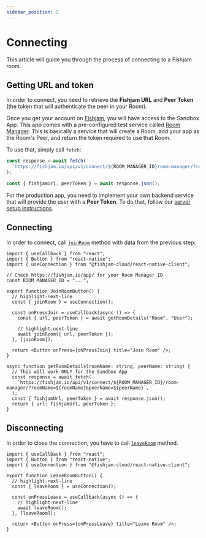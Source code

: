 ```yaml
---
sidebar_position: 2
---
```



# Connecting

This article will guide you through the process of connecting to a Fishjam room.

## Getting URL and token

In order to connect, you need to retrieve the **Fishjam URL** and **Peer Token** (the token that will authenticate the peer in
your Room).

<Tabs groupId="app-type">

  <TabItem value="sandbox" label="Sandbox App">

Once you get your account on [Fishjam](https://fishjam.io), you will have access to the Sandbox App. This app comes
with a pre-configured test service called [Room Manager](/how-to/features/room-manager-testing). This is basically a service that will create a Room, add your app as
the Room's Peer, and return the token required to use that Room.

To use that, simply call `fetch`:

```ts
const response = await fetch(
  `https://fishjam.io/api/v1/connect/${ROOM_MANAGER_ID}room-manager/?roomName=${roomName}&peerName=${peerName}`,
);

const { fishjamUrl, peerToken } = await response.json();
```

  </TabItem>
  <TabItem value="production" label="Production App">

For the production app, you need to implement your own backend service that will provide the user with a **Peer Token**. To do that,
follow our [server setup instructions](/how-to/backend/server-setup).

  </TabItem>
</Tabs>

## Connecting

In order to connect, call [`joinRoom`](/api/mobile/functions/useConnection#joinroom) method with data from the previous step:

```tsx
import { useCallback } from "react";
import { Button } from "react-native";
import { useConnection } from "@fishjam-cloud/react-native-client";

// Check https://fishjam.io/app/ for your Room Manager ID
const ROOM_MANAGER_ID = "...";

export function JoinRoomButton() {
  // highlight-next-line
  const { joinRoom } = useConnection();

  const onPressJoin = useCallback(async () => {
    const { url, peerToken } = await getRoomDetails("Room", "User");

    // highlight-next-line
    await joinRoom({ url, peerToken });
  }, [joinRoom]);

  return <Button onPress={onPressJoin} title="Join Room" />;
}

async function getRoomDetails(roomName: string, peerName: string) {
  // This will work ONLY for the Sandbox App
  const response = await fetch(
    `https://fishjam.io/api/v1/connect/${ROOM_MANAGER_ID}/room-manager/?roomName=${roomName}&peerName=${peerName}`,
  );
  const { fishjamUrl, peerToken } = await response.json();
  return { url: fishjamUrl, peerToken };
}
```

## Disconnecting

In order to close the connection, you have to call [`leaveRoom`](/api/mobile/functions/useConnection#leaveroom) method.

```tsx
import { useCallback } from "react";
import { Button } from "react-native";
import { useConnection } from "@fishjam-cloud/react-native-client";

export function LeaveRoomButton() {
  // highlight-next-line
  const { leaveRoom } = useConnection();

  const onPressLeave = useCallback(async () => {
    // highlight-next-line
    await leaveRoom();
  }, [leaveRoom]);

  return <Button onPress={onPressLeave} title="Leave Room" />;
}
```
